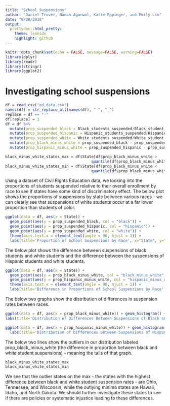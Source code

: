 ```yaml
---
title: "School Suspensions"
author: "Daniel Truver, Naman Agarwal, Katie Eppinger, and Emily Liu"
date: "9/28/2018"
output:
  prettydoc::html_pretty:
    theme: leonids
    highlight: github
---
```


```r
knitr::opts_chunk$set(echo = FALSE, message=FALSE, warning=FALSE)
library(dplyr)
library(readr)
library(stringr)
library(ggplot2)
```

# Investigating school suspensions 

```r
df = read_csv("ed_data.csv")
names(df) = str_replace_all(names(df), " ", "_")
replace = df == "-"
df[replace] = 1 
df = df %>%
  mutate(prop_suspended_black = Black_students_suspended/Black_student_enrollment) %>%
  mutate(prop_suspended_hispanic = Hispanic_students_suspended/Hispanic_student_enrollment) %>%
  mutate(prop_suspended_white = White_students_suspended/White_student_enrollment) %>%
  mutate(prop_black_minus_white = prop_suspended_black - prop_suspended_white) %>%
  mutate(prop_hispanic_minus_white = prop_suspended_hispanic - prop_suspended_white)

black_minus_white_states_max = df$State[df$prop_black_minus_white > 
                                      quantile(df$prop_black_minus_white, 0.95)]
black_minus_white_states_min = df$State[df$prop_black_minus_white < 
                                      quantile(df$prop_black_minus_white, 0.05)]
```

Using a dataset of Civil Rights Education data, we looking into the proportions of students suspended relative to their overall enrollment by race to see if states have some kind of discriminatory effect. 
The below plot shows the proportions of suspensions by state between various races - we can clearly see that suspensions of white students occur at a far lower proportion than students of color. 
```r
ggplot(data = df, aes(x = State)) +
  geom_point(aes(y = prop_suspended_black, col = "black")) +
  geom_point(aes(y = prop_suspended_hispanic, col = "hispanic")) +
  geom_point(aes(y = prop_suspended_white, col = "white")) +
  theme(axis.text.x = element_text(angle = 90, hjust = 1)) + 
  labs(title='Proportion of School Suspensions by Race', x="State", y="Proportion")
```

The below plot shows the difference between suspensions of black students and white students and the difference between the suspensions of Hispanic students and white students. 

```r
ggplot(data = df, aes(x = State)) +
  geom_point(aes(y = prop_black_minus_white, col = "black_minus_white")) +
  geom_point(aes(y = prop_hispanic_minus_white, col = "hispanic_minus_white")) +
  theme(axis.text.x = element_text(angle = 90, hjust = 1)) + 
  labs(title='Difference in Proportions of School Suspensions by Race', x="State", y="Proportion")
```

The below two graphs show the distribution of differences in suspension rates between races. 

```r
ggplot(data = df, aes(x = prop_black_minus_white)) + geom_histogram() + 
labs(title='Distribution of Differences Between Suspensions of Black and White Students')
```

```r
ggplot(data = df, aes(x = prop_hispanic_minus_white)) + geom_histogram() + 
  labs(title='Distribution of Differences Between Suspensions of Hispanic and White Students')
```

The below two lines show the outliers in our distribution labeled prop_black_minus_white (the difference in proportion between black and white student suspensions) - meaning the tails of that graph. 

```r
black_minus_white_states_max
black_minus_white_states_min
```

We see that the outlier states on the max - the states with the highest difference between black and white student suspension rates - are Ohio, Tennessee, and Wisconsin, while the outlying minima states are Hawaii, Idaho, and North Dakota. We should further investigate these states to see if there are policies or systematic injustice leading to these differences. 

